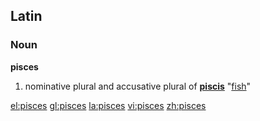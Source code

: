 {{see|Pisces}}
==Latin==
===Noun===
'''pisces''' {{m}}

#nominative plural and accusative plural of '''[[piscis]]''' "[[fish]]"

[[el:pisces]]
[[gl:pisces]]
[[la:pisces]]
[[vi:pisces]]
[[zh:pisces]]